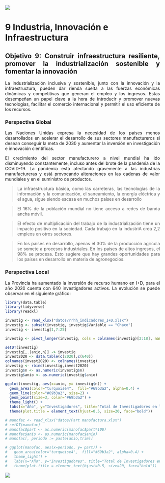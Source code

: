 ![](images/ODS%209.PNG)

# 9 Industria, Innovación e Infraestructura {.unnumbered}

<div style="text-align: justify">

<div style="text-align: justify">

## Objetivo 9: Construir infraestructura resiliente, promover la industrialización sostenible y fomentar la innovación {.unnumbered}

La industrialización inclusiva y sostenible, junto con la innovación y la infraestructura, pueden dar rienda suelta a las fuerzas económicas dinámicas y competitivas que generan el empleo y los ingresos. Estas desempeñan un papel clave a la hora de introducir y promover nuevas tecnologías, facilitar el comercio internacional y permitir el uso eficiente de los recursos.

### Perspectiva Global {.unnumbered}

Las Naciones Unidas expresa la necesidad de los países menos desarrollados en acelerar el desarrollo de sus sectores manufactureros si desean conseguir la meta de 2030 y aumentar la inversión en investigación e innovación científicas.

El crecimiento del sector manufacturero a nivel mundial ha ido disminuyendo constantemente, incluso antes del brote de la pandemia de la COVID-19. La pandemia está afectando gravemente a las industrias manufactureras y está provocando alteraciones en las cadenas de valor mundiales y en el suministro de productos.

> La infraestructura básica, como las carreteras, las tecnologías de la información y la comunicación, el saneamiento, la energía eléctrica y el agua, sigue siendo escasa en muchos países en desarrollo

> El 16% de la población mundial no tiene acceso a redes de banda ancha móvil.

> El efecto de multiplicación del trabajo de la industrialización tiene un impacto positivo en la sociedad. Cada trabajo en la industriA crea 2,2 empleos en otros sectores.

> En los países en desarrollo, apenas el 30% de la producción agrícola se somete a procesos industriales. En los países de altos ingresos, el 98% se procesa. Esto sugiere que hay grandes oportunidades para los países en desarrollo en materia de agronegocios.

### Perspectiva Local {.unnumbered}

La Provincia ha aumentado la inversión de recurso humano en I+D, para el año 2020 cuenta con 640 investigadores activos. La evolución se puede observar en el siguiente gráfico:


```r
library(data.table)
library(tidyverse)
library(readxl)

investig <- read_xlsx("datos/rrhh_indicadores_I+D.xlsx")
investig <- subset(investig, investig$Variable == "Chaco")
investig <- investig[1,7:25]

investig <- pivot_longer(investig, cols = colnames(investig)[2:18], names_to = "anio", values_to = "n")

setDT(investig)
investig[,.(anio,n)] -> investig
invest2020 <- data.table(c(2020),c(640))
colnames(invest2020) <- colnames(investig)
investig <- rbind(investig,invest2020)
investig$n <- as.numeric(investig$n)
investig$anio <- as.numeric(investig$anio)
```

```r
ggplot(investig, aes(x=anio, y= investig$n)) +
  geom_area(color="turquoise4",  fill="#69b3a2", alpha=0.4) +
  geom_line(color="#69b3a2", size=2) +
  geom_point(size=3, color="#69b3a2") +
  theme_light() + 
  labs(x="Año", y="Investigadores", title="Total de Investigadores en la Provincia") +
  theme(plot.title = element_text(hjust=0.5, size=20, face="bold"))

```



```r
# manofac <- read_xlsx("datos/Part manofactura.xlsx")
# setDT(manofac)
# manofac$part <- as.numeric(manofac$part*100)
# manofac$anio <- as.numeric(manofac$anio)
# manofac[, periodo := paste(anio,trim)]
```

```r
# ggplot(manofac, aes(x=periodo, y= part)) +
#   geom_area(color="turquoise4",  fill="#69b3a2", alpha=0.4) +
#   theme_light() + 
#   labs(x="Año", y="Investigadores", title="Total de Investigadores en la Provincia") +
#   theme(plot.title = element_text(hjust=0.5, size=20, face="bold"))

```

![](images/pie.png)
